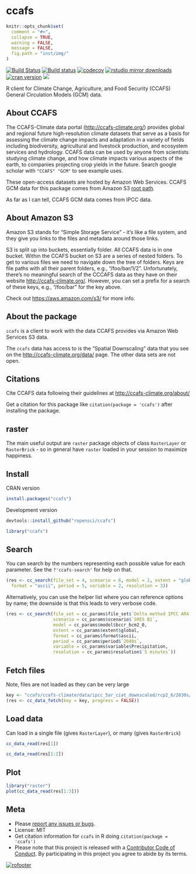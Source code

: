 ccafs
=====

```r
knitr::opts_chunk$set(
  comment = "#>",
  collapse = TRUE,
  warning = FALSE,
  message = FALSE,
  fig.path = "inst/img/"
)
```

<!-- README.md is generated from README.Rmd. Please edit that file -->

[![Build Status](https://travis-ci.org/ropensci/ccafs.svg?branch=master)](https://travis-ci.org/ropensci/ccafs)
[![Build status](https://ci.appveyor.com/api/projects/status/rd3u4qqmlcloh5j7?svg=true)](https://ci.appveyor.com/project/sckott/ccafs)
[![codecov](https://codecov.io/gh/ropensci/ccafs/branch/master/graph/badge.svg)](https://codecov.io/gh/ropensci/ccafs)
[![rstudio mirror downloads](https://cranlogs.r-pkg.org/badges/ccafs)](https://github.com/metacran/cranlogs.app)
[![cran version](https://www.r-pkg.org/badges/version/ccafs)](https://cran.r-project.org/package=ccafs)
[![](https://badges.ropensci.org/82_status.svg)](https://github.com/ropensci/onboarding/issues/82)

R client for Climate Change, Agriculture, and Food Security (CCAFS)
General Circulation Models (GCM) data.

## About CCAFS

The CCAFS-Climate data portal (<http://ccafs-climate.org/>) provides global and regional future high-resolution climate datasets that serve as a basis for assessing the climate change impacts and adaptation in a variety of fields including biodiversity, agricultural and livestock production, and ecosystem services and hydrology. CCAFS data can be used by anyone from scientists studying climate change, and how climate impacts various aspects of the earth, to companies projecting crop yields in the future. Search google scholar with `"CCAFS" "GCM"` to see example uses.

These open-access datasets are hosted by Amazon Web Services. CCAFS GCM data for this package comes from Amazon S3
[root path](http://cgiardata.s3.amazonaws.com).

As far as I can tell, CCAFS GCM data comes from IPCC data.

## About Amazon S3

Amazon S3 stands for "Simple Storage Service" - it's like a file system,
and they give you links to the files and metadata around those links.

S3 is split up into buckets, essentially folder. All CCAFS data is in
one bucket. Within the CCAFS bucket on S3 are a series of nested folders.
To get to various files we need to navigate down the tree of folders.
Keys are file paths with all their parent folders, e.g., "/foo/bar/1/2".
Unfortunately, there's no meaningful search of the CCCAFS data as they
have on their website <http://ccafs-climate.org/>. However, you can
set a prefix for a search of these keys, e.g., "/foo/bar" for the key
above.

Check out <https://aws.amazon.com/s3/> for more info.

## About the package

`ccafs` is a client to work with the data CCAFS provides via Amazon Web
Services S3 data.

The `ccafs` data has access to is the "Spatial Downscaling" data that you see
on the <http://ccafs-climate.org/data/> page. The other data sets are not
open.

## Citations

Cite CCAFS data following their guidelines at <http://ccafs-climate.org/about/>

Get a citation for this package like `citation(package = 'ccafs')` after
installing the package.

## raster

The main useful output are `raster` package objects of class `RasterLayer` or `RasterBrick` - so in general have `raster` loaded in your session to maximize
happiness.

## Install

CRAN version

```r
install.packages("ccafs")
```

Development version

```r
devtools::install_github("ropensci/ccafs")
```

```r
library("ccafs")
```

## Search

You can search by the numbers representing each possible value for
each parameter. See the `?'ccafs-search'` for help on that.

```r
(res <- cc_search(file_set = 4, scenario = 6, model = 2, extent = "global",
  format = "ascii", period = 5, variable = 2, resolution = 3))
```

Alternatively, you can use the helper list where you can reference options
by name; the downside is that this leads to very verbose code.

```r
(res <- cc_search(file_set = cc_params$file_set$`Delta method IPCC AR4`,
                  scenario = cc_params$scenario$`SRES B1`,
                  model = cc_params$model$bccr_bcm2_0,
                  extent = cc_params$extent$global,
                  format = cc_params$format$ascii,
                  period = cc_params$period$`2040s`,
                  variable = cc_params$variable$Precipitation,
                  resolution = cc_params$resolution$`5 minutes`))
```


## Fetch files

Note, files are not loaded as they can be very large

```r
key <- "ccafs/ccafs-climate/data/ipcc_5ar_ciat_downscaled/rcp2_6/2030s/bcc_csm1_1_m/10min/bcc_csm1_1_m_rcp2_6_2030s_prec_10min_r1i1p1_no_tile_asc.zip"
(res <- cc_data_fetch(key = key, progress = FALSE))
```

## Load data

Can load in a single file (gives `RasterLayer`), or many (gives `RasterBrick`)

```r
cc_data_read(res[1])
```

```r
cc_data_read(res[1:2])
```

## Plot

```r
library("raster")
plot(cc_data_read(res[1:3]))
```


## Meta

* Please [report any issues or bugs](https://github.com/ropensci/ccafs/issues).
* License: MIT
* Get citation information for `ccafs` in R doing `citation(package = 'ccafs')`
* Please note that this project is released with a [Contributor Code of Conduct](CONDUCT.md). By participating in this project you agree to abide by its terms.

[![rofooter](https://ropensci.org/public_images/github_footer.png)](https://ropensci.org)
